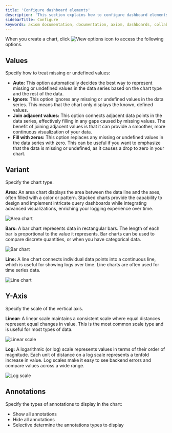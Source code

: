 ```yaml
---
title: 'Configure dashboard elements'
description: 'This section explains how to configure dashboard elements.'
sidebarTitle: Configure
keywords: axiom documentation, documentation, axiom, dashboards, collaboration, queries, visualizations, filters, charts, simple query builder, advanced query builder
---
```


When you create a chart, click <img src="/doc-assets/icons/options.svg" className="inline-icon" alt="View options icon" /> to access the following options.

## Values

Specify how to treat missing or undefined values:

- **Auto:** This option automatically decides the best way to represent missing or undefined values in the data series based on the chart type and the rest of the data.
- **Ignore:** This option ignores any missing or undefined values in the data series. This means that the chart only displays the known, defined values.
- **Join adjacent values:** This option connects adjacent data points in the data series, effectively filling in any gaps caused by missing values. The benefit of joining adjacent values is that it can provide a smoother, more continuous visualization of your data.
- **Fill with zeros:** This option replaces any missing or undefined values in the data series with zero. This can be useful if you want to emphasize that the data is missing or undefined, as it causes a drop to zero in your chart.

## Variant

Specify the chart type.

**Area:** An area chart displays the area between the data line and the axes, often filled with a color or pattern. Stacked charts provide the capability to design and implement intricate query dashboards while integrating advanced visualizations, enriching your logging experience over time.

<Frame>
<img src="/doc-assets/shots/area-variant-section-chart.png" alt="Area chart" />
</Frame>

**Bars:** A bar chart represents data in rectangular bars. The length of each bar is proportional to the value it represents. Bar charts can be used to compare discrete quantities, or when you have categorical data.

<Frame>
<img src="/doc-assets/shots/bar-variant-chart-1.png" alt="Bar chart" />
</Frame>

**Line:** A line chart connects individual data points into a continuous line, which is useful for showing logs over time. Line charts are often used for time series data.

<Frame>
<img src="/doc-assets/shots/line-variant-section-chart.png" alt="Line chart" />
</Frame>

## Y-Axis

Specify the scale of the vertical axis.

**Linear:** A linear scale maintains a consistent scale where equal distances represent equal changes in value. This is the most common scale type and is useful for most types of data.

<Frame>
<img src="/doc-assets/shots/linear-scale-y-axis-chart.png" alt="Linear scale" />
</Frame>

**Log:** A logarithmic (or log) scale represents values in terms of their order of magnitude. Each unit of distance on a log scale represents a tenfold increase in value. Log scales make it easy to see backend errors and compare values across a wide range.

<Frame>
<img src="/doc-assets/shots/log-scale-y-axis-chart.png" alt="Log scale" />
</Frame>

## Annotations

Specify the types of annotations to display in the chart:

- Show all annotations
- Hide all annotations
- Selective determine the annotations types to display